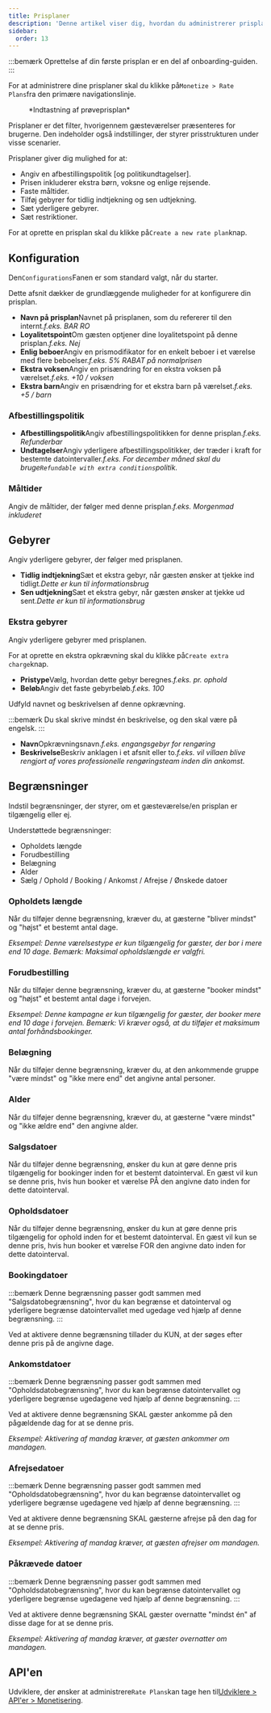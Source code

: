 ```yaml
---
title: Prisplaner
description: 'Denne artikel viser dig, hvordan du administrerer prisplaner på Wink.'
sidebar:
  order: 13
---
```


:::bemærk
Oprettelse af din første prisplan er en del af onboarding-guiden.
:::

For at administrere dine prisplaner skal du klikke på`Monetize > Rate Plans`fra den primære navigationslinje.

<figure>
  <CloudinaryImage width="350" height="559" resize="scale" quality="best" alt="Prisplaner" src="academy/rate-plan" errorImage="noimage_opaque_nyrtl0.png" />

  <figcaption>*Indtastning af prøveprisplan*</figcaption>
</figure>


Prisplaner er det filter, hvorigennem gæsteværelser præsenteres for brugerne.
Den indeholder også indstillinger, der styrer prisstrukturen under visse scenarier.

Prisplaner giver dig mulighed for at:

* Angiv en afbestillingspolitik \[og politikundtagelser].
* Prisen inkluderer ekstra børn, voksne og enlige rejsende.
* Faste måltider.
* Tilføj gebyrer for tidlig indtjekning og sen udtjekning.
* Sæt yderligere gebyrer.
* Sæt restriktioner.

For at oprette en prisplan skal du klikke på`Create a new rate plan`knap.

## Konfiguration

Den`Configurations`Fanen er som standard valgt, når du starter.

Dette afsnit dækker de grundlæggende muligheder for at konfigurere din prisplan.

* **Navn på prisplan**Navnet på prisplanen, som du refererer til den internt.*f.eks. BAR RO*
* **Loyalitetspoint**Om gæsten optjener dine loyalitetspoint på denne prisplan.*f.eks. Nej*
* **Enlig beboer**Angiv en prismodifikator for en enkelt beboer i et værelse med flere beboelser.*f.eks. 5% RABAT på normalprisen*
* **Ekstra voksen**Angiv en prisændring for en ekstra voksen på værelset.*f.eks. +10 / voksen*
* **Ekstra barn**Angiv en prisændring for et ekstra barn på værelset.*f.eks. +5 / barn*

### Afbestillingspolitik

* **Afbestillingspolitik**Angiv afbestillingspolitikken for denne prisplan.*f.eks. Refunderbar*
* **Undtagelser**Angiv yderligere afbestillingspolitikker, der træder i kraft for bestemte datointervaller.*f.eks. For december måned skal du bruge`Refundable with extra conditions`politik.*

### Måltider

Angiv de måltider, der følger med denne prisplan.*f.eks. Morgenmad inkluderet*

## Gebyrer

Angiv yderligere gebyrer, der følger med prisplanen.

* **Tidlig indtjekning**Sæt et ekstra gebyr, når gæsten ønsker at tjekke ind tidligt.*Dette er kun til informationsbrug*
* **Sen udtjekning**Sæt et ekstra gebyr, når gæsten ønsker at tjekke ud sent.*Dette er kun til informationsbrug*

### Ekstra gebyrer

Angiv yderligere gebyrer med prisplanen.

For at oprette en ekstra opkrævning skal du klikke på`Create extra charge`knap.

* **Pristype**Vælg, hvordan dette gebyr beregnes.*f.eks. pr. ophold*
* **Beløb**Angiv det faste gebyrbeløb.*f.eks. 100*

Udfyld navnet og beskrivelsen af ​​denne opkrævning.

:::bemærk
Du skal skrive mindst én beskrivelse, og den skal være på engelsk.
:::

* **Navn**Opkrævningsnavn.*f.eks. engangsgebyr for rengøring*
* **Beskrivelse**Beskriv anklagen i et afsnit eller to.*f.eks. vil villaen blive rengjort af vores professionelle rengøringsteam inden din ankomst.*

## Begrænsninger

Indstil begrænsninger, der styrer, om et gæsteværelse/en prisplan er tilgængelig eller ej.

Understøttede begrænsninger:

* Opholdets længde
* Forudbestilling
* Belægning
* Alder
* Sælg / Ophold / Booking / Ankomst / Afrejse / Ønskede datoer

### Opholdets længde

Når du tilføjer denne begrænsning, kræver du, at gæsterne "bliver mindst" og "højst" et bestemt antal dage.

*Eksempel: Denne værelsestype er kun tilgængelig for gæster, der bor i mere end 10 dage. Bemærk: Maksimal opholdslængde er valgfri.*

### Forudbestilling

Når du tilføjer denne begrænsning, kræver du, at gæsterne "booker mindst" og "højst" et bestemt antal dage i forvejen.

*Eksempel: Denne kampagne er kun tilgængelig for gæster, der booker mere end 10 dage i forvejen. Bemærk: Vi kræver også, at du tilføjer et maksimum antal forhåndsbookinger.*

### Belægning

Når du tilføjer denne begrænsning, kræver du, at den ankommende gruppe "være mindst" og "ikke mere end" det angivne antal personer.

### Alder

Når du tilføjer denne begrænsning, kræver du, at gæsterne "være mindst" og "ikke ældre end" den angivne alder.

### Salgsdatoer

Når du tilføjer denne begrænsning, ønsker du kun at gøre denne pris tilgængelig for bookinger inden for et bestemt datointerval. En gæst vil kun se denne pris, hvis hun booker et værelse PÅ den angivne dato inden for dette datointerval.

### Opholdsdatoer

Når du tilføjer denne begrænsning, ønsker du kun at gøre denne pris tilgængelig for ophold inden for et bestemt datointerval. En gæst vil kun se denne pris, hvis hun booker et værelse FOR den angivne dato inden for dette datointerval.

### Bookingdatoer

:::bemærk
Denne begrænsning passer godt sammen med "Salgsdatobegrænsning", hvor du kan begrænse et datointerval og yderligere begrænse datointervallet med ugedage ved hjælp af denne begrænsning.
:::

Ved at aktivere denne begrænsning tillader du KUN, at der søges efter denne pris på de angivne dage.

### Ankomstdatoer

:::bemærk
Denne begrænsning passer godt sammen med "Opholdsdatobegrænsning", hvor du kan begrænse datointervallet og yderligere begrænse ugedagene ved hjælp af denne begrænsning.
:::

Ved at aktivere denne begrænsning SKAL gæster ankomme på den pågældende dag for at se denne pris.

*Eksempel: Aktivering af mandag kræver, at gæsten ankommer om mandagen.*

### Afrejsedatoer

:::bemærk
Denne begrænsning passer godt sammen med "Opholdsdatobegrænsning", hvor du kan begrænse datointervallet og yderligere begrænse ugedagene ved hjælp af denne begrænsning.
:::

Ved at aktivere denne begrænsning SKAL gæsterne afrejse på den dag for at se denne pris.

*Eksempel: Aktivering af mandag kræver, at gæsten afrejser om mandagen.*

### Påkrævede datoer

:::bemærk
Denne begrænsning passer godt sammen med "Opholdsdatobegrænsning", hvor du kan begrænse datointervallet og yderligere begrænse ugedagene ved hjælp af denne begrænsning.
:::

Ved at aktivere denne begrænsning SKAL gæster overnatte "mindst én" af disse dage for at se denne pris.

*Eksempel: Aktivering af mandag kræver, at gæster overnatter om mandagen.*

## API'en

Udviklere, der ønsker at administrere`Rate Plans`kan tage hen til[Udviklere > API'er > Monetisering](/developers/apis/#monetize-api).

